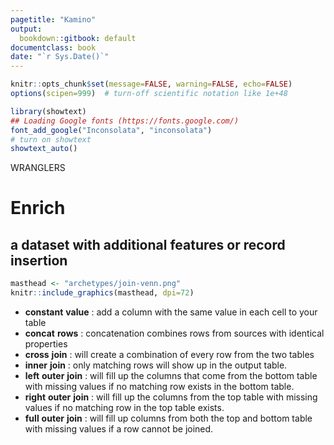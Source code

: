 ```yaml
---
pagetitle: "Kamino"
output:
  bookdown::gitbook: default
documentclass: book
date: "`r Sys.Date()`"
---
```


```r

knitr::opts_chunk$set(message=FALSE, warning=FALSE, echo=FALSE)
options(scipen=999)  # turn-off scientific notation like 1e+48

library(showtext)
## Loading Google fonts (https://fonts.google.com/)
font_add_google("Inconsolata", "inconsolata")
# turn on showtext
showtext_auto()

```

WRANGLERS  

# Enrich
## a dataset with additional features or record insertion

```r

masthead <- "archetypes/join-venn.png"
knitr::include_graphics(masthead, dpi=72)

```

* __constant__ __value__ : add a column with the same value in each cell to your table
* __concat__ __rows__ : concatenation combines rows from sources with identical properties
* __cross__ __join__ : will create a combination of every row from the two tables
* __inner__ __join__ : only matching rows will show up in the output table.
* __left__ __outer__ __join__ : will fill up the columns that come from the bottom table with missing values if no matching row exists in the bottom table.
* __right__ __outer__ __join__ : will fill up the columns from the top table with missing values if no matching row in the top table exists.
* __full__ __outer__ __join__ : will fill up columns from both the top and bottom table with missing values if a row cannot be joined.
